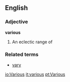 ==English==
===Adjective===<!-- or a [[determiner]], or both? -->
'''various'''

#An eclectic range of

===Related terms===
*[[vary]]

[[io:Various]]
[[it:various]]
[[pt:Various]]